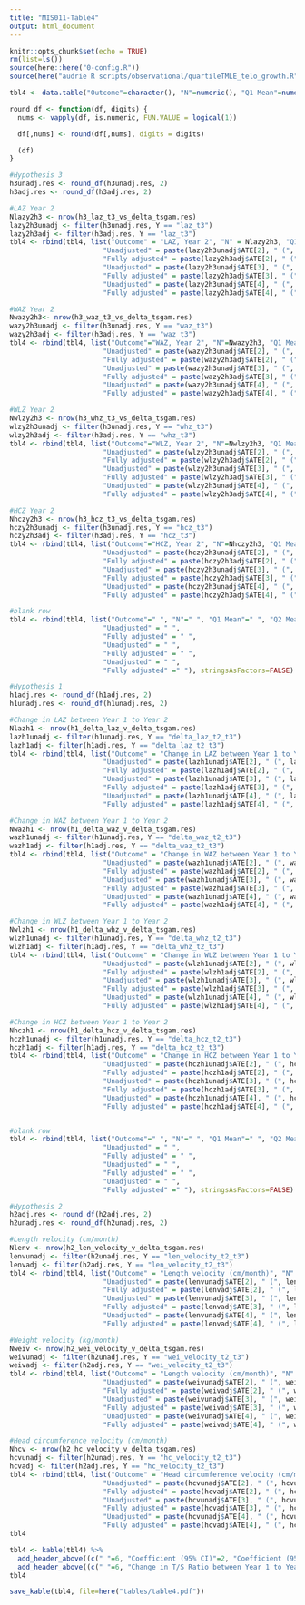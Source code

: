 ```yaml
---
title: "MIS011-Table4"
output: html_document
---
```


```r
knitr::opts_chunk$set(echo = TRUE)
rm(list=ls())
source(here::here("0-config.R"))
source(here("audrie R scripts/observational/quartileTMLE_telo_growth.R"))
```

```r
tbl4 <- data.table("Outcome"=character(), "N"=numeric(), "Q1 Mean"=numeric(), "Q2 Mean"=numeric(), "Q3 Mean"=numeric(), "Q4 Mean"=numeric(), "Unadjusted"=character(), "Fully adjusted"=character(), "Unadjusted"=character(), "Fully adjusted"=character(), "Unadjusted"=character(), "Fully adjusted"=character())
```

```r
round_df <- function(df, digits) {
  nums <- vapply(df, is.numeric, FUN.VALUE = logical(1))

  df[,nums] <- round(df[,nums], digits = digits)

  (df)
}

#Hypothesis 3
h3unadj.res <- round_df(h3unadj.res, 2)
h3adj.res <- round_df(h3adj.res, 2)

#LAZ Year 2
Nlazy2h3 <- nrow(h3_laz_t3_vs_delta_tsgam.res)
lazy2h3unadj <- filter(h3unadj.res, Y == "laz_t3")
lazy2h3adj <- filter(h3adj.res, Y == "laz_t3")
tbl4 <- rbind(tbl4, list("Outcome" = "LAZ, Year 2", "N" = Nlazy2h3, "Q1 Mean" = lazy2h3unadj$meanY[1], "Q2 Mean" =lazy2h3unadj$meanY[2], "Q3 Mean" = lazy2h3unadj$meanY[3], "Q4 Mean" = lazy2h3unadj$meanY[4],
                       "Unadjusted" = paste(lazy2h3unadj$ATE[2], " (", lazy2h3unadj$CI1[2], ", ", lazy2h3unadj$CI2[2], ")", sep=""), 
                       "Fully adjusted" = paste(lazy2h3adj$ATE[2], " (", lazy2h3adj$CI1[2], ", ", lazy2h3adj$CI2[2], ")", sep=""),
                       "Unadjusted" = paste(lazy2h3unadj$ATE[3], " (", lazy2h3unadj$CI1[3], ", ", lazy2h3unadj$CI2[3], ")", sep=""), 
                       "Fully adjusted" = paste(lazy2h3adj$ATE[3], " (", lazy2h3adj$CI1[3], ", ", lazy2h3adj$CI2[3], ")", sep=""),
                       "Unadjusted" = paste(lazy2h3unadj$ATE[4], " (", lazy2h3unadj$CI1[4], ", ", lazy2h3unadj$CI2[4], ")", sep=""), 
                       "Fully adjusted" = paste(lazy2h3adj$ATE[4], " (", lazy2h3adj$CI1[4], ", ", lazy2h3adj$CI2[4], ")", sep="")), stringsAsFactors=FALSE)

#WAZ Year 2
Nwazy2h3<- nrow(h3_waz_t3_vs_delta_tsgam.res)
wazy2h3unadj <- filter(h3unadj.res, Y == "waz_t3")
wazy2h3adj <- filter(h3adj.res, Y == "waz_t3")
tbl4 <- rbind(tbl4, list("Outcome"="WAZ, Year 2", "N"=Nwazy2h3, "Q1 Mean"=wazy2h3unadj$meanY[1], "Q2 Mean"=wazy2h3unadj$meanY[2], "Q3 Mean"=wazy2h3unadj$meanY[3], "Q4 Mean" = wazy2h3unadj$meanY[4],
                       "Unadjusted" = paste(wazy2h3unadj$ATE[2], " (", wazy2h3unadj$CI1[2], ", ", wazy2h3unadj$CI2[2], ")", sep=""), 
                       "Fully adjusted" = paste(wazy2h3adj$ATE[2], " (", wazy2h3adj$CI1[2], ", ", wazy2h3adj$CI2[2], ")", sep=""),
                       "Unadjusted" = paste(wazy2h3unadj$ATE[3], " (", wazy2h3unadj$CI1[3], ", ", wazy2h3unadj$CI2[3], ")", sep=""), 
                       "Fully adjusted" = paste(wazy2h3adj$ATE[3], " (", wazy2h3adj$CI1[3], ", ", wazy2h3adj$CI2[3], ")", sep=""),
                       "Unadjusted" = paste(wazy2h3unadj$ATE[4], " (", wazy2h3unadj$CI1[4], ", ", wazy2h3unadj$CI2[4], ")", sep=""), 
                       "Fully adjusted" = paste(wazy2h3adj$ATE[4], " (", wazy2h3adj$CI1[4], ", ", wazy2h3adj$CI2[4], ")", sep="")), stringsAsFactors=FALSE)

#WLZ Year 2
Nwlzy2h3 <- nrow(h3_whz_t3_vs_delta_tsgam.res)
wlzy2h3unadj <- filter(h3unadj.res, Y == "whz_t3")
wlzy2h3adj <- filter(h3adj.res, Y == "whz_t3")
tbl4 <- rbind(tbl4, list("Outcome"="WLZ, Year 2", "N"=Nwlzy2h3, "Q1 Mean"=wlzy2h3unadj$meanY[1], "Q2 Mean"=wlzy2h3unadj$meanY[2], "Q3 Mean"=wlzy2h3unadj$meanY[3], "Q4 Mean" = wlzy2h3unadj$meanY[4],
                       "Unadjusted" = paste(wlzy2h3unadj$ATE[2], " (", wlzy2h3unadj$CI1[2], ", ", wlzy2h3unadj$CI2[2], ")", sep=""), 
                       "Fully adjusted" = paste(wlzy2h3adj$ATE[2], " (", wlzy2h3adj$CI1[2], ", ", wlzy2h3adj$CI2[2], ")", sep=""),
                       "Unadjusted" = paste(wlzy2h3unadj$ATE[3], " (", wlzy2h3unadj$CI1[3], ", ", wlzy2h3unadj$CI2[3], ")", sep=""), 
                       "Fully adjusted" = paste(wlzy2h3adj$ATE[3], " (", wlzy2h3adj$CI1[3], ", ", wlzy2h3adj$CI2[3], ")", sep=""),
                       "Unadjusted" = paste(wlzy2h3unadj$ATE[4], " (", wlzy2h3unadj$CI1[4], ", ", wlzy2h3unadj$CI2[4], ")", sep=""), 
                       "Fully adjusted" = paste(wlzy2h3adj$ATE[4], " (", wlzy2h3adj$CI1[4], ", ", wlzy2h3adj$CI2[4], ")", sep="")), stringsAsFactors=FALSE)

#HCZ Year 2
Nhczy2h3 <- nrow(h3_hcz_t3_vs_delta_tsgam.res)
hczy2h3unadj <- filter(h3unadj.res, Y == "hcz_t3")
hczy2h3adj <- filter(h3adj.res, Y == "hcz_t3")
tbl4 <- rbind(tbl4, list("Outcome"="HCZ, Year 2", "N"=Nhczy2h3, "Q1 Mean"=hczy2h3unadj$meanY[1], "Q2 Mean"=hczy2h3unadj$meanY[2], "Q3 Mean"=hczy2h3unadj$meanY[3], "Q4 Mean" = hczy2h3unadj$meanY[4],
                       "Unadjusted" = paste(hczy2h3unadj$ATE[2], " (", hczy2h3unadj$CI1[2], ", ", hczy2h3unadj$CI2[2], ")", sep=""), 
                       "Fully adjusted" = paste(hczy2h3adj$ATE[2], " (", hczy2h3adj$CI1[2], ", ", hczy2h3adj$CI2[2], ")", sep=""),
                       "Unadjusted" = paste(hczy2h3unadj$ATE[3], " (", hczy2h3unadj$CI1[3], ", ", hczy2h3unadj$CI2[3], ")", sep=""), 
                       "Fully adjusted" = paste(hczy2h3adj$ATE[3], " (", hczy2h3adj$CI1[3], ", ", hczy2h3adj$CI2[3], ")", sep=""),
                       "Unadjusted" = paste(hczy2h3unadj$ATE[4], " (", hczy2h3unadj$CI1[4], ", ", hczy2h3unadj$CI2[4], ")", sep=""), 
                       "Fully adjusted" = paste(hczy2h3adj$ATE[4], " (", hczy2h3adj$CI1[4], ", ", hczy2h3adj$CI2[4], ")", sep="")), stringsAsFactors=FALSE)

#blank row
tbl4 <- rbind(tbl4, list("Outcome"=" ", "N"=" ", "Q1 Mean"=" ", "Q2 Mean"=" ", "Q3 Mean"=" ", "Q4 Mean"=" ",
                       "Unadjusted" = " ", 
                       "Fully adjusted" = " ",
                       "Unadjusted" = " ", 
                       "Fully adjusted" = " ",
                       "Unadjusted" = " ", 
                       "Fully adjusted" =" "), stringsAsFactors=FALSE)
```

```r
#Hypothesis 1
h1adj.res <- round_df(h1adj.res, 2)
h1unadj.res <- round_df(h1unadj.res, 2)

#Change in LAZ between Year 1 to Year 2
Nlazh1 <- nrow(h1_delta_laz_v_delta_tsgam.res)
lazh1unadj <- filter(h1unadj.res, Y == "delta_laz_t2_t3")
lazh1adj <- filter(h1adj.res, Y == "delta_laz_t2_t3")
tbl4 <- rbind(tbl4, list("Outcome" = "Change in LAZ between Year 1 to Year 2", "N" = Nlazh1, "Q1 Mean" = lazh1unadj$meanY[1], "Q2 Mean" =lazh1unadj$meanY[2], "Q3 Mean" = lazh1unadj$meanY[3], "Q4 Mean" = lazh1unadj$meanY[4],
                       "Unadjusted" = paste(lazh1unadj$ATE[2], " (", lazh1unadj$CI1[2], ", ", lazh1unadj$CI2[2], ")", sep=""), 
                       "Fully adjusted" = paste(lazh1adj$ATE[2], " (", lazh1adj$CI1[2], ", ", lazh1adj$CI2[2], ")", sep=""),
                       "Unadjusted" = paste(lazh1unadj$ATE[3], " (", lazh1unadj$CI1[3], ", ", lazh1unadj$CI2[3], ")", sep=""), 
                       "Fully adjusted" = paste(lazh1adj$ATE[3], " (", lazh1adj$CI1[3], ", ", lazh1adj$CI2[3], ")", sep=""),
                       "Unadjusted" = paste(lazh1unadj$ATE[4], " (", lazh1unadj$CI1[4], ", ", lazh1unadj$CI2[4], ")", sep=""), 
                       "Fully adjusted" = paste(lazh1adj$ATE[4], " (", lazh1adj$CI1[4], ", ", lazh1adj$CI2[4], ")", sep="")), stringsAsFactors=FALSE)

#Change in WAZ between Year 1 to Year 2
Nwazh1 <- nrow(h1_delta_waz_v_delta_tsgam.res)
wazh1unadj <- filter(h1unadj.res, Y == "delta_waz_t2_t3")
wazh1adj <- filter(h1adj.res, Y == "delta_waz_t2_t3")
tbl4 <- rbind(tbl4, list("Outcome" = "Change in WAZ between Year 1 to Year 2", "N" = Nwazh1, "Q1 Mean" = wazh1unadj$meanY[1], "Q2 Mean" =wazh1unadj$meanY[2], "Q3 Mean" = wazh1unadj$meanY[3], "Q4 Mean" = wazh1unadj$meanY[4],
                       "Unadjusted" = paste(wazh1unadj$ATE[2], " (", wazh1unadj$CI1[2], ", ", wazh1unadj$CI2[2], ")", sep=""), 
                       "Fully adjusted" = paste(wazh1adj$ATE[2], " (", wazh1adj$CI1[2], ", ", wazh1adj$CI2[2], ")", sep=""),
                       "Unadjusted" = paste(wazh1unadj$ATE[3], " (", wazh1unadj$CI1[3], ", ", wazh1unadj$CI2[3], ")", sep=""), 
                       "Fully adjusted" = paste(wazh1adj$ATE[3], " (", wazh1adj$CI1[3], ", ", wazh1adj$CI2[3], ")", sep=""),
                       "Unadjusted" = paste(wazh1unadj$ATE[4], " (", wazh1unadj$CI1[4], ", ", wazh1unadj$CI2[4], ")", sep=""), 
                       "Fully adjusted" = paste(wazh1adj$ATE[4], " (", wazh1adj$CI1[4], ", ", wazh1adj$CI2[4], ")", sep="")), stringsAsFactors=FALSE)

#Change in WLZ between Year 1 to Year 2
Nwlzh1 <- nrow(h1_delta_whz_v_delta_tsgam.res)
wlzh1unadj <- filter(h1unadj.res, Y == "delta_whz_t2_t3")
wlzh1adj <- filter(h1adj.res, Y == "delta_whz_t2_t3")
tbl4 <- rbind(tbl4, list("Outcome" = "Change in WLZ between Year 1 to Year 2", "N" = Nwlzh1, "Q1 Mean" = wlzh1unadj$meanY[1], "Q2 Mean" =wlzh1unadj$meanY[2], "Q3 Mean" = wlzh1unadj$meanY[3], "Q4 Mean" = wlzh1unadj$meanY[4],
                       "Unadjusted" = paste(wlzh1unadj$ATE[2], " (", wlzh1unadj$CI1[2], ", ", wlzh1unadj$CI2[2], ")", sep=""), 
                       "Fully adjusted" = paste(wlzh1adj$ATE[2], " (", wlzh1adj$CI1[2], ", ", wlzh1adj$CI2[2], ")", sep=""),
                       "Unadjusted" = paste(wlzh1unadj$ATE[3], " (", wlzh1unadj$CI1[3], ", ", wlzh1unadj$CI2[3], ")", sep=""), 
                       "Fully adjusted" = paste(wlzh1adj$ATE[3], " (", wlzh1adj$CI1[3], ", ", wlzh1adj$CI2[3], ")", sep=""),
                       "Unadjusted" = paste(wlzh1unadj$ATE[4], " (", wlzh1unadj$CI1[4], ", ", wlzh1unadj$CI2[4], ")", sep=""), 
                       "Fully adjusted" = paste(wlzh1adj$ATE[4], " (", wlzh1adj$CI1[4], ", ", wlzh1adj$CI2[4], ")", sep="")), stringsAsFactors=FALSE)

#Change in HCZ between Year 1 to Year 2
Nhczh1 <- nrow(h1_delta_hcz_v_delta_tsgam.res)
hczh1unadj <- filter(h1unadj.res, Y == "delta_hcz_t2_t3")
hczh1adj <- filter(h1adj.res, Y == "delta_hcz_t2_t3")
tbl4 <- rbind(tbl4, list("Outcome" = "Change in HCZ between Year 1 to Year 2", "N" = Nhczh1, "Q1 Mean" = hczh1unadj$meanY[1], "Q2 Mean" =hczh1unadj$meanY[2], "Q3 Mean" = hczh1unadj$meanY[3], "Q4 Mean" = hczh1unadj$meanY[4],
                       "Unadjusted" = paste(hczh1unadj$ATE[2], " (", hczh1unadj$CI1[2], ", ", hczh1unadj$CI2[2], ")", sep=""), 
                       "Fully adjusted" = paste(hczh1adj$ATE[2], " (", hczh1adj$CI1[2], ", ", hczh1adj$CI2[2], ")", sep=""),
                       "Unadjusted" = paste(hczh1unadj$ATE[3], " (", hczh1unadj$CI1[3], ", ", hczh1unadj$CI2[3], ")", sep=""), 
                       "Fully adjusted" = paste(hczh1adj$ATE[3], " (", hczh1adj$CI1[3], ", ", hczh1adj$CI2[3], ")", sep=""),
                       "Unadjusted" = paste(hczh1unadj$ATE[4], " (", hczh1unadj$CI1[4], ", ", hczh1unadj$CI2[4], ")", sep=""), 
                       "Fully adjusted" = paste(hczh1adj$ATE[4], " (", hczh1adj$CI1[4], ", ", hczh1adj$CI2[4], ")", sep="")), stringsAsFactors=FALSE)


#blank row
tbl4 <- rbind(tbl4, list("Outcome"=" ", "N"=" ", "Q1 Mean"=" ", "Q2 Mean"=" ", "Q3 Mean"=" ", "Q4 Mean"=" ",
                       "Unadjusted" = " ", 
                       "Fully adjusted" = " ",
                       "Unadjusted" = " ", 
                       "Fully adjusted" = " ",
                       "Unadjusted" = " ", 
                       "Fully adjusted" =" "), stringsAsFactors=FALSE)
```

```r
#Hypothesis 2
h2adj.res <- round_df(h2adj.res, 2)
h2unadj.res <- round_df(h2unadj.res, 2)

#Length velocity (cm/month)
Nlenv <- nrow(h2_len_velocity_v_delta_tsgam.res)
lenvunadj <- filter(h2unadj.res, Y == "len_velocity_t2_t3")
lenvadj <- filter(h2adj.res, Y == "len_velocity_t2_t3")
tbl4 <- rbind(tbl4, list("Outcome" = "Length velocity (cm/month)", "N" = Nlenv, "Q1 Mean" = lenvunadj$meanY[1], "Q2 Mean" =lenvunadj$meanY[2], "Q3 Mean" = lenvunadj$meanY[3], "Q4 Mean" = lenvunadj$meanY[4],
                       "Unadjusted" = paste(lenvunadj$ATE[2], " (", lenvunadj$CI1[2], ", ", lenvunadj$CI2[2], ")", sep=""), 
                       "Fully adjusted" = paste(lenvadj$ATE[2], " (", lenvadj$CI1[2], ", ", lenvadj$CI2[2], ")", sep=""),
                       "Unadjusted" = paste(lenvunadj$ATE[3], " (", lenvunadj$CI1[3], ", ", lenvunadj$CI2[3], ")", sep=""), 
                       "Fully adjusted" = paste(lenvadj$ATE[3], " (", lenvadj$CI1[3], ", ", lenvadj$CI2[3], ")", sep=""),
                       "Unadjusted" = paste(lenvunadj$ATE[4], " (", lenvunadj$CI1[4], ", ", lenvunadj$CI2[4], ")", sep=""), 
                       "Fully adjusted" = paste(lenvadj$ATE[4], " (", lenvadj$CI1[4], ", ", lenvadj$CI2[4], ")", sep="")), stringsAsFactors=FALSE)

#Weight velocity (kg/month)
Nweiv <- nrow(h2_wei_velocity_v_delta_tsgam.res)
weivunadj <- filter(h2unadj.res, Y == "wei_velocity_t2_t3")
weivadj <- filter(h2adj.res, Y == "wei_velocity_t2_t3")
tbl4 <- rbind(tbl4, list("Outcome" = "Length velocity (cm/month)", "N" = Nweiv, "Q1 Mean" = weivunadj$meanY[1], "Q2 Mean" =weivunadj$meanY[2], "Q3 Mean" = weivunadj$meanY[3], "Q4 Mean" = weivunadj$meanY[4],
                       "Unadjusted" = paste(weivunadj$ATE[2], " (", weivunadj$CI1[2], ", ", weivunadj$CI2[2], ")", sep=""), 
                       "Fully adjusted" = paste(weivadj$ATE[2], " (", weivadj$CI1[2], ", ", weivadj$CI2[2], ")", sep=""),
                       "Unadjusted" = paste(weivunadj$ATE[3], " (", weivunadj$CI1[3], ", ", weivunadj$CI2[3], ")", sep=""), 
                       "Fully adjusted" = paste(weivadj$ATE[3], " (", weivadj$CI1[3], ", ", weivadj$CI2[3], ")", sep=""),
                       "Unadjusted" = paste(weivunadj$ATE[4], " (", weivunadj$CI1[4], ", ", weivunadj$CI2[4], ")", sep=""), 
                       "Fully adjusted" = paste(weivadj$ATE[4], " (", weivadj$CI1[4], ", ", weivadj$CI2[4], ")", sep="")), stringsAsFactors=FALSE)

#Head circumference velocity (cm/month)
Nhcv <- nrow(h2_hc_velocity_v_delta_tsgam.res)
hcvunadj <- filter(h2unadj.res, Y == "hc_velocity_t2_t3")
hcvadj <- filter(h2adj.res, Y == "hc_velocity_t2_t3")
tbl4 <- rbind(tbl4, list("Outcome" = "Head circumference velocity (cm/month)", "N" = Nhcv, "Q1 Mean" = hcvunadj$meanY[1], "Q2 Mean" =hcvunadj$meanY[2], "Q3 Mean" = hcvunadj$meanY[3], "Q4 Mean" = hcvunadj$meanY[4],
                       "Unadjusted" = paste(hcvunadj$ATE[2], " (", hcvunadj$CI1[2], ", ", hcvunadj$CI2[2], ")", sep=""), 
                       "Fully adjusted" = paste(hcvadj$ATE[2], " (", hcvadj$CI1[2], ", ", hcvadj$CI2[2], ")", sep=""),
                       "Unadjusted" = paste(hcvunadj$ATE[3], " (", hcvunadj$CI1[3], ", ", hcvunadj$CI2[3], ")", sep=""), 
                       "Fully adjusted" = paste(hcvadj$ATE[3], " (", hcvadj$CI1[3], ", ", hcvadj$CI2[3], ")", sep=""),
                       "Unadjusted" = paste(hcvunadj$ATE[4], " (", hcvunadj$CI1[4], ", ", hcvunadj$CI2[4], ")", sep=""), 
                       "Fully adjusted" = paste(hcvadj$ATE[4], " (", hcvadj$CI1[4], ", ", hcvadj$CI2[4], ")", sep="")), stringsAsFactors=FALSE)
tbl4
```


```r
tbl4 <- kable(tbl4) %>%
  add_header_above((c(" "=6, "Coefficient (95% CI)"=2, "Coefficient (95% CI)"=2, "Coefficient (95% CI)"=2))) %>%
  add_header_above((c(" "=6, "Change in T/S Ratio between Year 1 to Year 2, Q1 v. Q2"=2, "Change in T/S Ratio between Year 1 to Year 2, Q1 v. Q3"=2,  "Change in T/S Ratio between Year 1 to Year 2, Q1 v. Q4"=2)))
tbl4
```
```r
save_kable(tbl4, file=here("tables/table4.pdf"))
```

